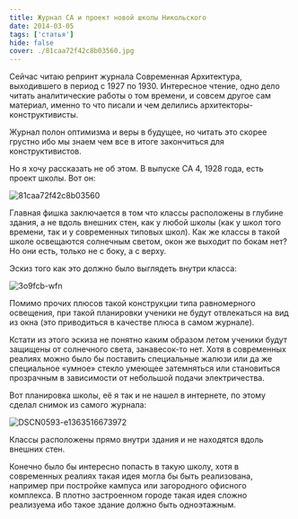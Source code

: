```yaml
---
title: Журнал СА и проект новой школы Никольского
date: 2014-03-05
tags: ['статья']
hide: false
cover: ./81caa72f42c8b03560.jpg
---
```


Сейчас читаю репринт журнала Современная Архитектура, выходившего в период с 1927 по 1930. Интересное чтение, одно дело читать аналитические работы о том времени, и совсем другое сам материал, именно то что писали и чем делились архитекторы-конструктивисты.

Журнал полон оптимизма и веры в будущее, но читать это скорее грустно ибо мы знаем чем все в итоге закончиться для конструктивистов.

Но я хочу рассказать не об этом. В выпуске СА 4, 1928 года, есть проект школы. Вот он:

![81caa72f42c8b03560](./81caa72f42c8b03560.jpg)

Главная фишка заключается в том что классы расположены в глубине здания, а не вдоль внешних стен, как у любой школы (как у школ того времени, так и у современных типовых школ). Как же классы в такой школе освещаются солнечным светом, окон же выходит по бокам нет? Но они есть, только не с боку, а с верху.

Эскиз того как это должно было выглядеть внутри класса:

![3o9fcb-wfn](./3o9fcb-wfn.jpg)

Помимо прочих плюсов такой конструкции типа равномерного освещения, при такой планировки ученики не будут отвлекаться на вид из окна (это приводиться в качестве плюса в самом журнале).

Кстати из этого эскиза не понятно каким образом летом ученики будут защищены от солнечного света, занавесок-то нет. Хотя в современных реалиях можно было бы поставить специальные жалюзи или да же специальное «умное» стекло умеющее затемняться или становиться прозрачным в зависимости от небольшой подачи электричества.

Вот планировка школы, её я так и не нашел в интернете, по этому сделал снимок из самого журнала:

![DSCN0593-e1363516673972](./DSCN0593-e1363516673972.jpg)

Классы расположены прямо внутри здания и не находятся вдоль внешних стен.

Конечно было бы интересно попасть в такую школу, хотя в современных реалиях такая идея могла бы быть реализована, например при постройке кампуса или загородного офисного комплекса. В плотно застроенном городе такая идея сложно реализуема ибо такое здание должно быть одноэтажным.
